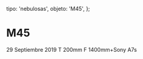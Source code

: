 
  tipo: 'nebulosas',
  objeto: 'M45',
};

# M45

<Imagen
  src="registro/m45_20190929_1_m45final.jpg"
  fecha="20190929"
/>

 29 Septiembre 2019 T 200mm F 1400mm+Sony A7s